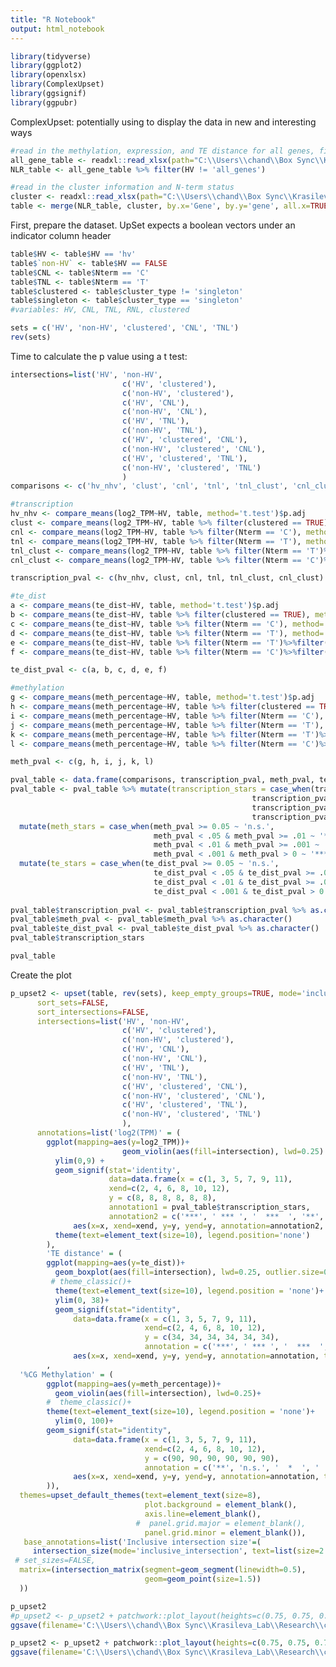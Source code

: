 ```yaml
---
title: "R Notebook"
output: html_notebook
---
```


```r
library(tidyverse)
library(ggplot2)
library(openxlsx)
library(ComplexUpset)
library(ggsignif)
library(ggpubr)
```
ComplexUpset: potentially using to display the data in new and interesting ways 
```r
#read in the methylation, expression, and TE distance for all genes, filter to NLRs
all_gene_table <- readxl::read_xlsx(path="C:\\Users\\chand\\Box Sync\\Krasileva_Lab\\Research\\chandler\\Krasileva Lab\\E14\\all_gene_table.xlsx")
NLR_table <- all_gene_table %>% filter(HV != 'all_genes')

#read in the cluster information and N-term status 
cluster <- readxl::read_xlsx(path="C:\\Users\\chand\\Box Sync\\Krasileva_Lab\\Research\\chandler\\Krasileva Lab\\E14\\chae_2020_supplemental.xlsx")
table <- merge(NLR_table, cluster, by.x='Gene', by.y='gene', all.x=TRUE)
```

First, prepare the dataset. UpSet expects a boolean vectors under an indicator column header 

```r
table$HV <- table$HV == 'hv'
table$`non-HV` <- table$HV == FALSE
table$CNL <- table$Nterm == 'C'
table$TNL <- table$Nterm == 'T'
table$clustered <- table$cluster_type != 'singleton'
table$singleton <- table$cluster_type == 'singleton'
#variables: HV, CNL, TNL, RNL, clustered 

sets = c('HV', 'non-HV', 'clustered', 'CNL', 'TNL')
rev(sets)
```

Time to calculate the p value using a t test: 
```r
intersections=list('HV', 'non-HV', 
                         c('HV', 'clustered'), 
                         c('non-HV', 'clustered'),
                         c('HV', 'CNL'), 
                         c('non-HV', 'CNL'),
                         c('HV', 'TNL'), 
                         c('non-HV', 'TNL'), 
                         c('HV', 'clustered', 'CNL'), 
                         c('non-HV', 'clustered', 'CNL'),
                         c('HV', 'clustered', 'TNL'), 
                         c('non-HV', 'clustered', 'TNL')
                         )
comparisons <- c('hv_nhv', 'clust', 'cnl', 'tnl', 'tnl_clust', 'cnl_clust')

#transcription 
hv_nhv <- compare_means(log2_TPM~HV, table, method='t.test')$p.adj 
clust <- compare_means(log2_TPM~HV, table %>% filter(clustered == TRUE), method='t.test')$p.adj 
cnl <- compare_means(log2_TPM~HV, table %>% filter(Nterm == 'C'), method='t.test')$p.adj 
tnl <- compare_means(log2_TPM~HV, table %>% filter(Nterm == 'T'), method='t.test')$p.adj 
tnl_clust <- compare_means(log2_TPM~HV, table %>% filter(Nterm == 'T')%>%filter(clustered==TRUE), method='t.test')$p.adj
cnl_clust <- compare_means(log2_TPM~HV, table %>% filter(Nterm == 'C')%>%filter(clustered==TRUE), method='t.test')$p.adj

transcription_pval <- c(hv_nhv, clust, cnl, tnl, tnl_clust, cnl_clust)

#te_dist
a <- compare_means(te_dist~HV, table, method='t.test')$p.adj
b <- compare_means(te_dist~HV, table %>% filter(clustered == TRUE), method='t.test')$p.adj
c <- compare_means(te_dist~HV, table %>% filter(Nterm == 'C'), method='t.test')$p.adj
d <- compare_means(te_dist~HV, table %>% filter(Nterm == 'T'), method='t.test')$p.adj
e <- compare_means(te_dist~HV, table %>% filter(Nterm == 'T')%>%filter(clustered==TRUE), method='t.test')$p.adj
f <- compare_means(te_dist~HV, table %>% filter(Nterm == 'C')%>%filter(clustered==TRUE), method='t.test')$p.adj

te_dist_pval <- c(a, b, c, d, e, f)

#methylation
g <- compare_means(meth_percentage~HV, table, method='t.test')$p.adj
h <- compare_means(meth_percentage~HV, table %>% filter(clustered == TRUE), method='t.test')$p.adj
i <- compare_means(meth_percentage~HV, table %>% filter(Nterm == 'C'), method='t.test')$p.adj
j <- compare_means(meth_percentage~HV, table %>% filter(Nterm == 'T'), method='t.test')$p.adj
k <- compare_means(meth_percentage~HV, table %>% filter(Nterm == 'T')%>%filter(clustered==TRUE), method='t.test')$p.adj
l <- compare_means(meth_percentage~HV, table %>% filter(Nterm == 'C')%>%filter(clustered==TRUE), method='t.test')$p.adj

meth_pval <- c(g, h, i, j, k, l)

pval_table <- data.frame(comparisons, transcription_pval, meth_pval, te_dist_pval)
pval_table <- pval_table %>% mutate(transcription_stars = case_when(transcription_pval >= 0.05 ~ 'n.s.', 
                                                      transcription_pval < .05 & transcription_pval >= .01 ~ '*',
                                                      transcription_pval < .01 & transcription_pval >= .001 ~ '**',
                                                      transcription_pval < .001 & transcription_pval > 0 ~ '***')) %>%
  mutate(meth_stars = case_when(meth_pval >= 0.05 ~ 'n.s.', 
                                meth_pval < .05 & meth_pval >= .01 ~ '*',
                                meth_pval < .01 & meth_pval >= .001 ~ '**',
                                meth_pval < .001 & meth_pval > 0 ~ '***')) %>%
  mutate(te_stars = case_when(te_dist_pval >= 0.05 ~ 'n.s.', 
                                te_dist_pval < .05 & te_dist_pval >= .01 ~ '*',
                                te_dist_pval < .01 & te_dist_pval >= .001 ~ '**',
                                te_dist_pval < .001 & te_dist_pval > 0 ~ '***'))  
 
pval_table$transcription_pval <- pval_table$transcription_pval %>% as.character()
pval_table$meth_pval <- pval_table$meth_pval %>% as.character()
pval_table$te_dist_pval <- pval_table$te_dist_pval %>% as.character()
pval_table$transcription_stars

pval_table
```

Create the plot 
```r
p_upset2 <- upset(table, rev(sets), keep_empty_groups=TRUE, mode='inclusive_intersection', 
      sort_sets=FALSE,
      sort_intersections=FALSE, 
      intersections=list('HV', 'non-HV', 
                         c('HV', 'clustered'), 
                         c('non-HV', 'clustered'),
                         c('HV', 'CNL'), 
                         c('non-HV', 'CNL'),
                         c('HV', 'TNL'), 
                         c('non-HV', 'TNL'), 
                         c('HV', 'clustered', 'CNL'), 
                         c('non-HV', 'clustered', 'CNL'),
                         c('HV', 'clustered', 'TNL'), 
                         c('non-HV', 'clustered', 'TNL')
                         ),
      annotations=list('log2(TPM)' = (
        ggplot(mapping=aes(y=log2_TPM))+
                         geom_violin(aes(fill=intersection), lwd=0.25) +
          ylim(0,9) +
          geom_signif(stat='identity', 
                      data=data.frame(x = c(1, 3, 5, 7, 9, 11),
                      xend=c(2, 4, 6, 8, 10, 12),
                      y = c(8, 8, 8, 8, 8, 8),
                      annotation1 = pval_table$transcription_stars, 
                      annotation2 = c('***', ' *** ', '  ***  ', '**', '*', '   ***   ')), 
              aes(x=x, xend=xend, y=y, yend=y, annotation=annotation2, textsize=2.5))+
          theme(text=element_text(size=10), legend.position='none')
        ),
        'TE distance' = (
        ggplot(mapping=aes(y=te_dist))+
          geom_boxplot(aes(fill=intersection), lwd=0.25, outlier.size=0.25)+
         # theme_classic()+
          theme(text=element_text(size=10), legend.position = 'none')+
          ylim(0, 38)+
          geom_signif(stat="identity", 
              data=data.frame(x = c(1, 3, 5, 7, 9, 11),
                              xend=c(2, 4, 6, 8, 10, 12),
                              y = c(34, 34, 34, 34, 34, 34),
                              annotation = c('***', ' *** ', '  ***  ', '**', '   ***   ', ' ** ')), 
              aes(x=x, xend=xend, y=y, yend=y, annotation=annotation, textsize=2.5), tip_length=0.1))
        ,
  '%CG Methylation' = (
        ggplot(mapping=aes(y=meth_percentage))+
          geom_violin(aes(fill=intersection), lwd=0.25)+
        #  theme_classic()+
        theme(text=element_text(size=10), legend.position = 'none')+
          ylim(0, 100)+
        geom_signif(stat="identity", 
              data=data.frame(x = c(1, 3, 5, 7, 9, 11),
                              xend=c(2, 4, 6, 8, 10, 12),
                              y = c(90, 90, 90, 90, 90, 90),
                              annotation = c('**', 'n.s.', '  *  ', '  n.s.  ', ' n.s. ', ' * ')), 
              aes(x=x, xend=xend, y=y, yend=y, annotation=annotation, textsize=2.5))
        )),   
  themes=upset_default_themes(text=element_text(size=8), 
                              plot.background = element_blank(), 
                              axis.line=element_blank(), 
                            #  panel.grid.major = element_blank(), 
                              panel.grid.minor = element_blank()),
   base_annotations=list('Inclusive intersection size'=(
     intersection_size(mode='inclusive_intersection', text=list(size=2.5)) + ylab('Set Size'))), 
 # set_sizes=FALSE, 
  matrix=(intersection_matrix(segment=geom_segment(linewidth=0.5), 
                              geom=geom_point(size=1.5)) 
  ))

p_upset2
#p_upset2 <- p_upset2 + patchwork::plot_layout(heights=c(0.75, 0.75, 0.75, 0.75, 1.15))
ggsave(filename='C:\\Users\\chand\\Box Sync\\Krasileva_Lab\\Research\\chandler\\Krasileva Lab\\E14\\e14_R\\final_figures\\upset_sig.png', plot=p_upset2, dpi='retina', width=4, height=5.25)
```

```r
p_upset2 <- p_upset2 + patchwork::plot_layout(heights=c(0.75, 0.75, 0.75, 0.75, 1.15))
ggsave(filename='C:\\Users\\chand\\Box Sync\\Krasileva_Lab\\Research\\chandler\\Krasileva Lab\\E14\\e14_R\\final_figures\\upset_sig_longer.png', plot=p_upset2, dpi='retina', width=5, height=5.25)
```
